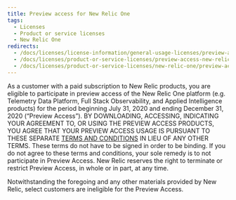 ```yaml
---
title: Preview access for New Relic One
tags:
  - Licenses
  - Product or service licenses
  - New Relic One
redirects:
  - /docs/licenses/license-information/general-usage-licenses/preview-access-new-relic-one
  - /docs/licenses/product-or-service-licenses/preview-access-new-relic-one
  - /docs/licenses/product-or-service-licenses/new-relic-one/preview-access-new-relic-one-0
---
```


As a customer with a paid subscription to New Relic products, you are eligible to participate in preview access of the New Relic One platform (e.g. Telemetry Data Platform, Full Stack Observability, and Applied Intelligence products) for the period beginning July 31, 2020 and ending December 31, 2020 (“Preview Access”). BY DOWNLOADING, ACCESSING, INDICATING YOUR AGREEMENT TO, OR USING THE PREVIEW ACCESS PRODUCTS, YOU AGREE THAT YOUR PREVIEW ACCESS USAGE IS PURSUANT TO THESE SEPARATE [TERMS AND CONDITIONS](https://newrelic.com/termsandconditions/unpaid) IN LIEU OF ANY OTHER TERMS. These terms do not have to be signed in order to be binding. If you do not agree to these terms and conditions, your sole remedy is to not participate in Preview Access. New Relic reserves the right to terminate or restrict Preview Access, in whole or in part, at any time.

Notwithstanding the foregoing and any other materials provided by New Relic, select customers are ineligible for the Preview Access.
